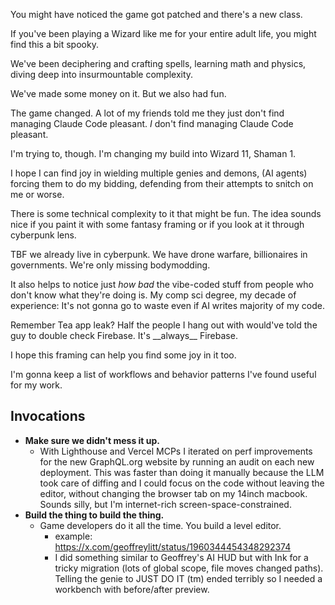 You might have noticed the game got patched and there's a new class.

If you've been playing a Wizard like me for your entire adult life, you might
find this a bit spooky.

We've been deciphering and crafting spells, learning math and physics, diving
deep into insurmountable complexity.

We've made some money on it. But we also had fun.

The game changed. A lot of my friends told me they just don't find managing
Claude Code pleasant. _I_ don't find managing Claude Code pleasant.

I'm trying to, though. I'm changing my build into Wizard 11, Shaman 1.

I hope I can find joy in wielding multiple genies and demons, (AI agents)
forcing them to do my bidding, defending from their attempts to snitch on me or
worse.

There is some technical complexity to it that might be fun. The idea sounds nice
if you paint it with some fantasy framing or if you look at it through cyberpunk
lens.

<aside>
  TBF we already live in cyberpunk. We have drone warfare, billionaires in
  governments. We're only missing bodymodding.
</aside>

It also helps to notice just _how bad_ the vibe-coded stuff from people who
don't know what they're doing is. My comp sci degree, my decade of experience:
It's not gonna go to waste even if AI writes majority of my code.

<aside>
  Remember Tea app leak? Half the people I hang out with would've told the guy
  to double check Firebase. It's __always__ Firebase.
</aside>

I hope this framing can help you find some joy in it too.

I'm gonna keep a list of workflows and behavior patterns I've found useful for
my work.

## Invocations

- **Make sure we didn't mess it up.**
  - With Lighthouse and Vercel MCPs I iterated on perf improvements for the new
    GraphQL.org website by running an audit on each new deployment. This was
    faster than doing it manually because the LLM took care of diffing and I
    could focus on the code without leaving the editor, without changing the
    browser tab on my 14inch macbook. Sounds silly, but I'm internet-rich
    screen-space-constrained.
- **Build the thing to build the thing.**
  - Game developers do it all the time. You build a level editor.
    - example: https://x.com/geoffreylitt/status/1960344454348292374
    - I did something similar to Geoffrey's AI HUD but with Ink for a tricky
      migration (lots of global scope, file moves changed paths). Telling the
      genie to JUST DO IT (tm) ended terribly so I needed a workbench with
      before/after preview.
